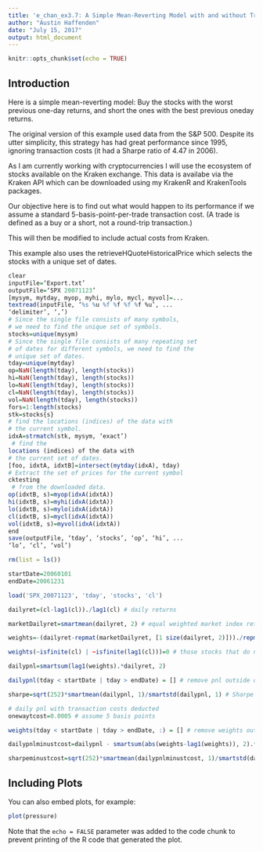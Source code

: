 ```yaml
---
title: 'e_chan_ex3.7: A Simple Mean-Reverting Model with and without Transaction Costs'
author: "Austin Haffenden"
date: "July 15, 2017"
output: html_document
---
```


```r
knitr::opts_chunk$set(echo = TRUE)
```

## Introduction

Here is a simple mean-reverting model: Buy the stocks with the worst previous 
one-day returns, and short the ones with the best previous oneday returns. 

The original version of this example used data from the S&P 500. Despite its 
utter simplicity, this strategy has had great performance since 1995, ignoring
transaction costs (it had a Sharpe ratio of 4.47 in 2006). 

As I am currently working with cryptocurrencies I will use the ecosystem of 
stocks available on the Kraken exchange. This data is availabe via the Kraken 
API which can be downloaded using my KrakenR and KrakenTools packages. 

Our objective here is to find out what would happen to its performance if we
assume a standard 5-basis-point-per-trade transaction cost. (A trade is 
defined as a buy or a short, not a round-trip transaction.)

This will then be modified to include actual costs from Kraken. 

This example also uses the retrieveHQuoteHistoricalPrice which selects the 
stocks with a unique set of dates. 


```r
clear
inputFile=‘Export.txt’
outputFile=‘SPX 20071123’
[mysym, mytday, myop, myhi, mylo, mycl, myvol]=...
textread(inputFile, ‘%s %u %f %f %f %f %u’, ...
‘delimiter’, ‘,’)
# Since the single file consists of many symbols,
# we need to find the unique set of symbols.
stocks=unique(mysym)
# Since the single file consists of many repeating set
# of dates for different symbols, we need to find the
# unique set of dates.
tday=unique(mytday)
op=NaN(length(tday), length(stocks))
hi=NaN(length(tday), length(stocks))
lo=NaN(length(tday), length(stocks))
cl=NaN(length(tday), length(stocks))
vol=NaN(length(tday), length(stocks))
fors=1:length(stocks)
stk=stocks{s}
# find the locations (indices) of the data with
# the current symbol.
idxA=strmatch(stk, mysym, ‘exact’)
 # find the
locations (indices) of the data with
# the current set of dates.
[foo, idxtA, idxtB]=intersect(mytday(idxA), tday)
# Extract the set of prices for the current symbol
cktesting
 # from the downloaded data.
op(idxtB, s)=myop(idxA(idxtA))
hi(idxtB, s)=myhi(idxA(idxtA))
lo(idxtB, s)=mylo(idxA(idxtA))
cl(idxtB, s)=mycl(idxA(idxtA))
vol(idxtB, s)=myvol(idxA(idxtA))
end
save(outputFile, ‘tday’, ‘stocks’, ‘op’, ‘hi’, ...
‘lo’, ‘cl’, ‘vol’)


```
```r
rm(list = ls())

startDate=20060101
endDate=20061231

load('SPX_20071123', 'tday', 'stocks', 'cl')

dailyret=(cl-lag1(cl))./lag1(cl) # daily returns

marketDailyret=smartmean(dailyret, 2) # equal weighted market index return

weights=-(dailyret-repmat(marketDailyret, [1 size(dailyret, 2)]))./repmat(smartsum(isfinite(cl), 2), [1 size(dailyret, 2)]) # weight of a stock is proportional to the negative distance to the market index.

weights(~isfinite(cl) | ~isfinite(lag1(cl)))=0 # those stocks that do not have valid prices or daily returns are excluded.

dailypnl=smartsum(lag1(weights).*dailyret, 2)

dailypnl(tday < startDate | tday > endDate) = [] # remove pnl outside of our dates of interest

sharpe=sqrt(252)*smartmean(dailypnl, 1)/smartstd(dailypnl, 1) # Sharpe ratio should be about 0.25

# daily pnl with transaction costs deducted
onewaytcost=0.0005 # assume 5 basis points

weights(tday < startDate | tday > endDate, :) = [] # remove weights outside of our dates of interest

dailypnlminustcost=dailypnl - smartsum(abs(weights-lag1(weights)), 2).*onewaytcost # transaction costs are only incurred when the weights change

sharpeminustcost=sqrt(252)*smartmean(dailypnlminustcost, 1)/smartstd(dailypnlminustcost, 1) # Sharpe ratio should be about -3.19

```

## Including Plots

You can also embed plots, for example:

```r
plot(pressure)
```

Note that the `echo = FALSE` parameter was added to the code chunk to prevent printing of the R code that generated the plot.
